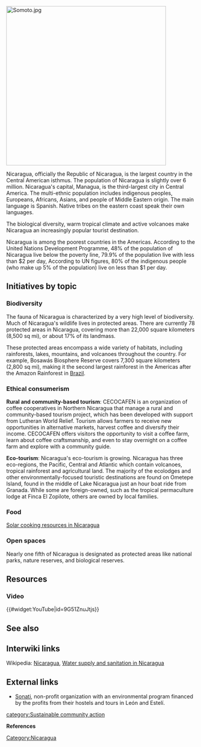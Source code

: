 {{TOCright}}[[File:Somoto.jpg|424px]]<br clear=left>


Nicaragua, officially the Republic of Nicaragua, is the largest country in the Central American isthmus. The population of Nicaragua is slightly over 6 million. Nicaragua's capital, Managua, is the third-largest city in Central America. The multi-ethnic population includes indigenous peoples, Europeans, Africans, Asians, and people of Middle Eastern origin. The main language is Spanish. Native tribes on the eastern coast speak their own languages.

The biological diversity, warm tropical climate and active volcanoes make Nicaragua an increasingly popular tourist destination. {{W|Nicaragua}}

Nicaragua is among the poorest countries in the Americas. According to the United Nations Development Programme, 48% of the population of Nicaragua live below the poverty line, 79.9% of the population live with less than $2 per day, According to UN figures, 80% of the indigenous people (who make up 5% of the population) live on less than $1 per day. {{W|Nicaragua#Economy}}

== Initiatives by topic ==

=== Biodiversity ===

The fauna of Nicaragua is characterized by a very high level of biodiversity. Much of Nicaragua's wildlife lives in protected areas. There are currently 78 protected areas in Nicaragua, covering more than 22,000 square kilometers (8,500 sq mi), or about 17% of its landmass.

These protected areas encompass a wide variety of habitats, including rainforests, lakes, mountains, and volcanoes throughout the country. For example, Bosawás Biosphere Reserve covers 7,300 square kilometers (2,800 sq mi), making it the second largest rainforest in the Americas after the Amazon Rainforest in [[Brazil]]. {{W|Fauna of Nicaragua}}

=== Ethical consumerism ===

'''Rural and community-based tourism''': CECOCAFEN is an organization of coffee cooperatives in Northern Nicaragua that manage a rural and community-based tourism project, which has been developed with support from Lutheran World Relief. Tourism allows farmers to receive new opportunities in alternative markets, harvest coffee and diversify their income. CECOCAFEN offers visitors the opportunity to visit a coffee farm, learn about coffee craftsmanship, and even to stay overnight on a coffee farm and explore with a community guide. {{W|Tourism_in_Nicaragua#Rural and community-based tourism}}

'''Eco-tourism''': Nicaragua's eco-tourism is growing. Nicaragua has three eco-regions, the Pacific, Central and Atlantic which contain volcanoes, tropical rainforest and agricultural land. The majority of the ecolodges and other environmentally-focused touristic destinations are found on Ometepe Island, found in the middle of Lake Nicaragua just an hour boat ride from Granada. While some are foreign-owned, such as the tropical permaculture lodge at Finca El Zopilote, others are owned by local families. {{W|Nicaragua#Tourism}}

=== Food ===

[[Wikia:solarcooking:Nicaragua|Solar cooking resources in Nicaragua]]

=== Open spaces ===

Nearly one fifth of Nicaragua is designated as protected areas like national parks, nature reserves, and biological reserves. {{W|Nicaragua#Geography and climate}}

== Resources ==

=== Video ===  

{{#widget:YouTube|id=9G51ZnuJtjs}}

== See also ==

{{topic header| Somoto.jpg | Nicaragua }}

== Interwiki links ==
Wikipedia: [[wikipedia:Nicaragua|Nicaragua]], [[wikipedia:Water supply and sanitation in Nicaragua|Water supply and sanitation in Nicaragua]]

== External links ==
*[http://sonati.org/index.php/en/home-2/ Sonati], non-profit organization with an environmental program financed by the profits from their hostels and tours in León and Estelí.


{{scaendmenu}}
[[Category:Nicaragua]]
[[category:Sustainable community action]]


'''References'''
<references/>